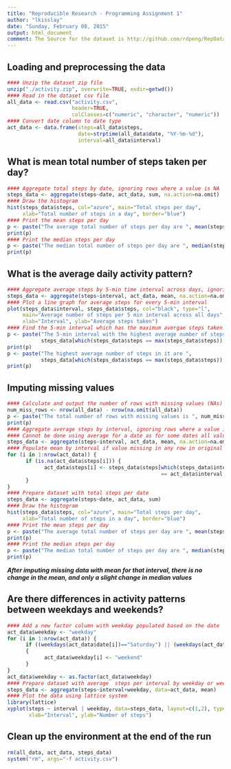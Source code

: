 ```yaml
---
title: "Reproducible Research - Programming Assignment 1"
author: "lkisslay"
date: "Sunday, February 08, 2015"
output: html_document
comment: The Source for the dataset is http://github.com/rdpeng/RepData_PeerAssessment1/activity.zip. It is available locally on desktop clone of this repo.
---
```


## Loading and preprocessing the data
```r
#### Unzip the dataset zip file
unzip("./activity.zip", overwrite=TRUE, exdir=getwd())
#### Read in the dataset csv file
all_data <- read.csv("activity.csv",
                     header=TRUE,
                     colClasses=c("numeric", "character", "numeric"))
#### Convert date column to date type
act_data <- data.frame(steps=all_data$steps,
                       date=strptime(all_data$date, "%Y-%m-%d"),
                       interval=all_data$interval)
```


## What is mean total number of steps taken per day?
``` r
#### Aggregate total steps by date, ignoring rows where a value is NA
steps_data <- aggregate(steps~date, act_data, sum, na.action=na.omit)
#### Draw the histogram
hist(steps_data$steps, col="azure", main="Total steps per day", 
     xlab="Total number of steps in a day", border="blue")
#### Print the mean steps per day
p <- paste("The average total number of steps per day are ", mean(steps_data$steps))
print(p)
#### Print the median steps per day
p <- paste("The median total number of steps per day are ", median(steps_data$steps))
print(p)
```


## What is the average daily activity pattern?
```r
#### Aggregate average steps by 5-min time interval across days, ignoring NA rows
steps_data <- aggregate(steps~interval, act_data, mean, na.action=na.omit)
#### Plot a line graph for average steps for every 5-min interval
plot(steps_data$interval, steps_data$steps, col="black", type="l",
     main="Average number of steps per 5 min interval across all days",
     xlab="Interval", ylab="Average steps taken")
#### Find the 5-min interval which has the maximum avergae steps taken
p <- paste("The 5-min interval with the highest average number of steps is ",
           steps_data[which(steps_data$steps == max(steps_data$steps)),1])
print(p)
p <- paste("The highest average number of steps in it are ",
           steps_data[which(steps_data$steps == max(steps_data$steps)),2])
print(p)
```


## Imputing missing values
``` r
#### Calculate and output the number of rows with missing values (NAs)
num_miss_rows <- nrow(all_data) - nrow(na.omit(all_data))
p <- paste("The total number of rows with missing values is ", num_miss_rows)
print(p)
#### Aggregate average steps by interval, ignoring rows where a value is NA
#### Cannot be done using average for a date as for some dates all values are NA
steps_data <- aggregate(steps~interval, act_data, mean, na.action=na.omit)
#### Populate mean by interval if value missing in any row in original dataset
for (i in 1:nrow(act_data)) {
      if (is.na(act_data$steps[i])) {
            act_data$steps[i] <- steps_data$steps[which(steps_data$interval 
                                                  == act_data$interval[i])]
      }
}
#### Prepare dataset with total steps per date
steps_data <- aggregate(steps~date, act_data, sum)
#### Draw the histogram
hist(steps_data$steps, col="azure", main="Total steps per day", 
     xlab="Total number of steps in a day", border="blue")
#### Print the mean steps per day
p <- paste("The average total number of steps per day are ", mean(steps_data$steps))
print(p)
#### Print the median steps per day
p <- paste("The median total number of steps per day are ", median(steps_data$steps))
print(p)
```
***After imputing missing data with mean for that interval, there is no change in the mean, and only a slight change in median values***

## Are there differences in activity patterns between weekdays and weekends?
``` r
#### Add a new factor column with weekday populated based on the date
act_data$weekday <- "weekday"
for (i in 1:nrow(act_data)) {
      if ((weekdays(act_data$date[i])=="Saturday") || (weekdays(act_data$date[i])=="Sunday"))
      {
            act_data$weekday[i] <- "weekend"
      }
}
act_data$weekday <- as.factor(act_data$weekday)
#### Prepare dataset with average  steps per interval by weekday or weekend
steps_data <- aggregate(steps~interval+weekday, data=act_data, mean)
#### Plot the data using lattice system
library(lattice)
xyplot(steps ~ interval | weekday, data=steps_data, layout=c(1,2), type="l",
       xlab="Interval", ylab="Number of steps")
```

## Clean up the environment at the end of the run
``` r
rm(all_data, act_data, steps_data)
system("rm", args="-f activity.csv")
```

